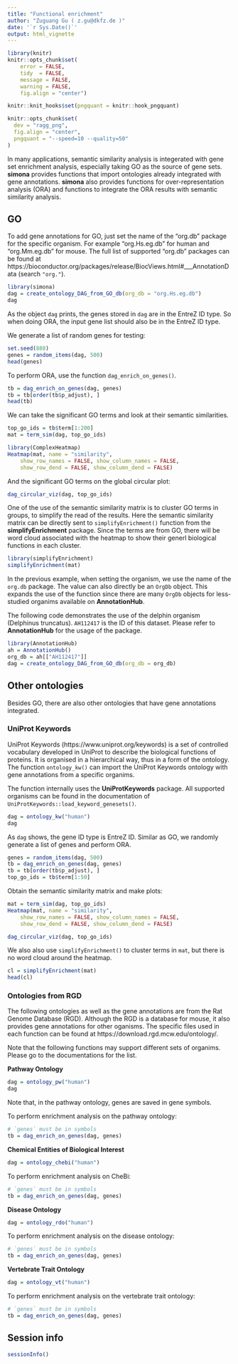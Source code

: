 ```yaml
---
title: "Functional enrichment"
author: "Zuguang Gu ( z.gu@dkfz.de )"
date: '`r Sys.Date()`'
output: html_vignette
---
```


```r
library(knitr)
knitr::opts_chunk$set(
    error = FALSE,
    tidy  = FALSE,
    message = FALSE,
    warning = FALSE,
    fig.align = "center")
```

```r
knitr::knit_hooks$set(pngquant = knitr::hook_pngquant)

knitr::opts_chunk$set(
  dev = "ragg_png",
  fig.align = "center",
  pngquant = "--speed=10 --quality=50"
)
```

In many applications, semantic similarity analysis is integerated with gene
set enrichment analysis, especially taking GO as the source of gene sets.
**simona** provides functions that import ontologies already integrated with
gene annotations. **simona** also provides functions for over-representation analysis (ORA)
and functions to integrate the ORA results with semantic similarity analysis.

## GO


To add gene annotations for GO, just set the name of the "org.db" package for the specific organism.
For example "org.Hs.eg.db" for human and "org.Mm.eg.db" for mouse. The full list of supported
"org.db" packages can be found at https://bioconductor.org/packages/release/BiocViews.html#___AnnotationData (search `"org."`).

```r
library(simona)
dag = create_ontology_DAG_from_GO_db(org_db = "org.Hs.eg.db")
dag
```

As the object `dag` prints, the genes stored in `dag` are in the EntreZ ID type. So when doing ORA,
the input gene list should also be in the EntreZ ID type.

We generate a list of random genes for testing:

```r
set.seed(888)
genes = random_items(dag, 500)
head(genes)
```

To perform ORA, use the function `dag_enrich_on_genes()`.

```r
tb = dag_enrich_on_genes(dag, genes)
tb = tb[order(tb$p_adjust), ]
head(tb)
```

We can take the significant GO terms and look at their semantic similarities. 

```r
top_go_ids = tb$term[1:200]
mat = term_sim(dag, top_go_ids)
```

```r
library(ComplexHeatmap)
Heatmap(mat, name = "similarity", 
    show_row_names = FALSE, show_column_names = FALSE,
    show_row_dend = FALSE, show_column_dend = FALSE)
```

And the significant GO terms on the global circular plot:

```r
dag_circular_viz(dag, top_go_ids)
```

One of the use of the semantic similarity matrix is to cluster GO terms in groups, to simplify the read of the results.
Here the semantic similarity matrix can be directly sent to `simplifyEnrichment()` function from the **simplifyEnrichment**
package. Since the terms are from GO, there will be word cloud associated with the heatmap to show their generl
biological functions in each cluster.

```r
library(simplifyEnrichment)
simplifyEnrichment(mat)
```

In the previous example, when setting the organism, we use the name of the
`org.db` package. The value can also directly be an `OrgDb` object. This expands
the use of the function since there are many `OrgDb` objects for less-studied organims available
on **AnnotationHub**.

The following code demonstrates the use of the delphin organism (Delphinus truncatus). `AH112417` is the ID of
this dataset. Please refer to **AnnotationHub** for the usage of the package.

```r
library(AnnotationHub)
ah = AnnotationHub()
org_db = ah[["AH112417"]]
dag = create_ontology_DAG_from_GO_db(org_db = org_db)
```

## Other ontologies

Besides GO, there are also other ontologies that have gene annotations integrated. 

### UniProt Keywords

UniProt Keywords (https://www.uniprot.org/keywords) is a set of controlled vocabulary developed in UniProt to describe
the biological functions of proteins. It is organised in a hierarchical way, thus in a form of the ontology. The function
`ontology_kw()` can import the UniProt Keywords ontology with gene annotations from a specific organims.

The function internally uses the **UniProtKeywords** package. All supported organisms can be found in the documentation
of `UniProtKeywords::load_keyword_genesets()`.

```r
dag = ontology_kw("human")
dag
```

As `dag` shows, the gene ID type is EntreZ ID. Similar as GO, we randomly generate a list of genes and perform ORA.

```r
genes = random_items(dag, 500)
tb = dag_enrich_on_genes(dag, genes)
tb = tb[order(tb$p_adjust), ]
top_go_ids = tb$term[1:50]
```

Obtain the semantic similarity matrix and make plots:

```r
mat = term_sim(dag, top_go_ids)
Heatmap(mat, name = "similarity", 
    show_row_names = FALSE, show_column_names = FALSE,
    show_row_dend = FALSE, show_column_dend = FALSE)
```

```r
dag_circular_viz(dag, top_go_ids)
```

We also also use `simplifyEnrichment()` to cluster terms in `mat`, but there is no word cloud around the heatmap.

```r
cl = simplifyEnrichment(mat)
head(cl)
```


### Ontologies from RGD

The following ontologies as well as the gene annotations are from the Rat Genome Database (RGD).
Although the RGD is a database for mouse, it also provides gene annotations for other oganisms.
The specific files used in each function can be found at https://download.rgd.mcw.edu/ontology/.

Note that the following functions may support different sets of organims. Please go to the documentations for the list.

**Pathway Ontology**

```r
dag = ontology_pw("human")
dag
```

Note that, in the pathway ontology, genes are saved in gene symbols.

To perform enrichment analysis on the pathway ontology:

```r
# `genes` must be in symbols
tb = dag_enrich_on_genes(dag, genes)
```


**Chemical Entities of Biological Interest**

```r
dag = ontology_chebi("human")
```

To perform enrichment analysis on CheBi:

```r
# `genes` must be in symbols
tb = dag_enrich_on_genes(dag, genes)
```

**Disease Ontology**

```r
dag = ontology_rdo("human")
```

To perform enrichment analysis on the disease ontology:

```r
# `genes` must be in symbols
tb = dag_enrich_on_genes(dag, genes)
```

**Vertebrate Trait Ontology**

```r
dag = ontology_vt("human")
```

To perform enrichment analysis on the vertebrate trait ontology:

```r
# `genes` must be in symbols
tb = dag_enrich_on_genes(dag, genes)
```

## Session info

```r
sessionInfo()
```
